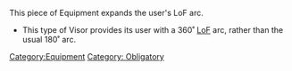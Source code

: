 {{n5-section-equipment}}


This piece of Equipment expands the user's LoF arc.

{{css_skillbox |black|  360&#730; VISOR | AUTOMATIC EQUIPMENT }}
{{skill-label | Obligatory }}
{{effects}}
* This type of Visor provides its user with a 360&#730; [[LoF]] arc, rather than the usual 180&#730; arc.
{{css_skillbox-end}}






[[Category:Equipment]]

<!-- Label and Trait categories. -->
[[Category: Obligatory ]]